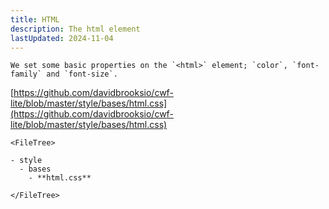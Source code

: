```yaml
---
title: HTML
description: The html element
lastUpdated: 2024-11-04
---
```



<Tabs>
  <TabItem label="Overview" icon="puzzle">

    We set some basic properties on the `<html>` element; `color`, `font-family` and `font-size`.

  </TabItem>
  <TabItem label="Files" icon="list-format">

  [https://github.com/davidbrooksio/cwf-lite/blob/master/style/bases/html.css](https://github.com/davidbrooksio/cwf-lite/blob/master/style/bases/html.css)
  
    <FileTree>

    - style
      - bases
        - **html.css**

    </FileTree>
  </TabItem>
  <TabItem label="Stylesheet" icon="open-book">
    <Code code={cssExample} lang="css" />
  </TabItem>
</Tabs>
